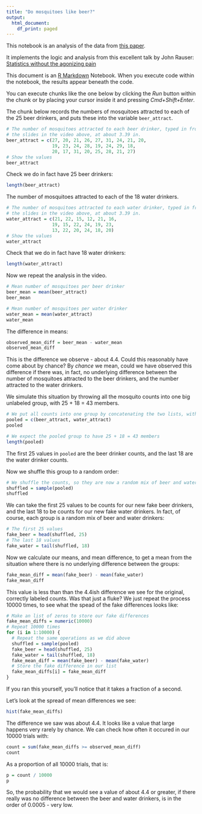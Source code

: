 ```yaml
---
title: "Do mosquitoes like beer?"
output:
  html_document:
    df_print: paged
---
```


This notebook is an analysis of the data from [this paper](https://journals.plos.org/plosone/article?id=10.1371/journal.pone.0009546).

It implements the logic and analysis from this excellent talk by John Rauser: [Statistics without the agonizing pain](https://www.youtube.com/watch?v=5Dnw46eC-0o)

This document is an [R Markdown](http://rmarkdown.rstudio.com) Notebook. When you execute code within the notebook, the results appear beneath the code. 

You can execute chunks like the one below by clicking the *Run* button within the chunk or by placing your cursor inside it and pressing *Cmd+Shift+Enter*. 

The chunk below records the numbers of mosquitoes attracted to each of the 25 beer drinkers, and puts these into the variable `beer_attract`.

```r
# The number of mosquitoes attracted to each beer drinker, typed in from
# the slides in the video above, at about 3.39 in.
beer_attract = c(27, 20, 21, 26, 27, 31, 24, 21, 20,
                 19, 23, 24, 28, 19, 24, 29, 18,
                 20, 17, 31, 20, 25, 28, 21, 27)
# Show the values
beer_attract
```

Check we do in fact have 25 beer drinkers:

```r
length(beer_attract)
```

The number of mosquitoes attracted to each of the 18 water drinkers.

```r
# The number of mosquitoes attracted to each water drinker, typed in from
# the slides in the video above, at about 3.39 in.
water_attract = c(21, 22, 15, 12, 21, 16,
                 19, 15, 22, 24, 19, 23,
                 13, 22, 20, 24, 18, 20)
# Show the values
water_attract
```

Check that we do in fact have 18 water drinkers:

```r
length(water_attract)
```

Now we repeat the analysis in the video.

```r
# Mean number of mosquitoes per beer drinker
beer_mean = mean(beer_attract)
beer_mean
```

```r
# Mean number of mosquitoes per water drinker
water_mean = mean(water_attract)
water_mean
```

The difference in means:

```r
observed_mean_diff = beer_mean - water_mean
observed_mean_diff
```

This is the difference we observe - about 4.4.  Could this reasonably have come about by chance?   By *chance* we mean, could we have observed this difference if there was, in fact, no underlying difference between the number of mosquitoes attracted to the beer drinkers, and the number attracted to the water drinkers.

We simulate this situation by throwing all the mosquito counts into one big unlabeled group, with 25 + 18 = 43 members.

```r
# We put all counts into one group by concatenating the two lists, with "c"
pooled = c(beer_attract, water_attract)
pooled
```

```r
# We expect the pooled group to have 25 + 18 = 43 members
length(pooled)
```

The first 25 values in `pooled` are the beer drinker counts, and the last 18 are the water drinker counts.

Now we shuffle this group to a random order:

```r
# We shuffle the counts, so they are now a random mix of beer and water
shuffled = sample(pooled)
shuffled
```

We can take the first 25 values to be counts for our new fake beer drinkers, and the last 18 to be counts for our new fake water drinkers.  In fact, of course, each group is a random mix of beer and water drinkers:

```r
# The first 25 values
fake_beer = head(shuffled, 25)
# The last 18 values
fake_water = tail(shuffled, 18)
```

Now we calculate our means, and mean difference, to get a mean from the situation where there is no underlying difference between the groups:

```r
fake_mean_diff = mean(fake_beer) - mean(fake_water)
fake_mean_diff
```

This value is less than than the 4.4ish difference we see for the original, correctly labeled counts.   Was that just a fluke?  We just repeat the process 10000 times, to see what the spead of the fake differences looks like:

```r
# Make an list of zeros to store our fake differences
fake_mean_diffs = numeric(10000)
# Repeat 10000 times
for (i in 1:10000) {
  # Repeat the same operations as we did above
  shuffled = sample(pooled)
  fake_beer = head(shuffled, 25)
  fake_water = tail(shuffled, 18)
  fake_mean_diff = mean(fake_beer) - mean(fake_water)
  # Store the fake difference in our list 
  fake_mean_diffs[i] = fake_mean_diff
}
```

If you ran this yourself, you'll notice that it takes a fraction of a second.

Let's look at the spread of mean differences we see:

```r
hist(fake_mean_diffs)
```

The difference we saw was about 4.4.  It looks like a value that large happens very rarely by chance.  We can check how often it occured in our 10000 trials with:

```r
count = sum(fake_mean_diffs >= observed_mean_diff)
count
```

As a proportion of all 10000 trials, that is:

```r
p = count / 10000
p
```

So, the probability that we would see a value of about 4.4 or greater, if there really was no difference between the beer and water drinkers, is in the order of 0.0005 - very low.
